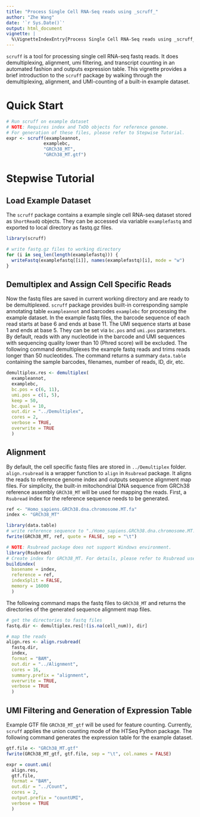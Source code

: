 ```yaml
---
title: "Process Single Cell RNA-Seq reads using _scruff_"
author: "Zhe Wang"
date: '`r Sys.Date()`'
output: html_document
vignette: |
  %\VignetteIndexEntry{Process Single Cell RNA-Seq reads using _scruff_} %\VignetteEngine{knitr::rmarkdown} %\VignetteEncoding{UTF-8}
---
```



`scruff` is a tool for processing single cell RNA-seq fastq reads. It does demultiplexing, alignment, umi filtering, and transcript counting in an automated fashion and outputs expression table. This vignette provides a brief introduction to the `scruff` package by walking through the demultiplexing, alignment, and UMI-counting of a built-in example dataset. 

# Quick Start

```r
# Run scruff on example dataset
# NOTE: Requires index and TxDb objects for reference genome.
# For generation of these files, please refer to Stepwise Tutorial.
expr <- scruff(exampleannot,
              examplebc,
              "GRCh38_MT",
              "GRCh38_MT.gtf")
```

# Stepwise Tutorial
## Load Example Dataset

The `scruff` package contains a example single cell RNA-seq dataset stored as `ShortReadQ` objects. They can be accessed via variable `examplefastq` and exported to local directory as fastq.gz files.

```r
library(scruff)

# write fastg.gz files to working directory
for (i in seq_len(length(examplefastq))) {
  writeFastq(examplefastq[[i]], names(examplefastq)[i], mode = "w")
}
```

## Demultiplex and Assign Cell Specific Reads

Now the fastq files are saved in current working directory and are ready to be demultiplexed. `scruff` package provides built-in corresponding sample annotating table `exampleannot` and barcodes `examplebc` for processing the example dataset. In the example fastq files, the barcode sequence of each read starts at base 6 and ends at base 11. The UMI sequence starts at base 1 and ends at base 5. They can be set via `bc.pos` and `umi.pos` parameters. By default, reads with any nucleotide in the barcode and UMI sequences with sequencing quality lower than 10 (Phred score) will be excluded. The following command demultiplexes the example fastq reads and trims reads longer than 50 nucleotides. The command returns a summary `data.table` containing the sample barcodes, filenames, number of reads, ID, dir, etc. 

```r
demultiplex.res <- demultiplex(
  exampleannot,
  examplebc,
  bc.pos = c(6, 11),
  umi.pos = c(1, 5),
  keep = 50,
  bc.qual = 10,
  out.dir = "../Demultiplex",
  cores = 2,
  verbose = TRUE,
  overwrite = TRUE
  )
```

## Alignment

By default, the cell specific fastq files are stored in `../Demultiplex` folder. `align.rsubread` is a wrapper function to `align` in `Rsubread` package. It aligns the reads to reference genome index and outputs sequence alignment map files. For simplicity, the built-in mitochondrial DNA sequence from GRCh38 reference assembly `GRCh38_MT` will be used for mapping the reads. First, a `Rsubread` index for the reference sequence needs to be generated.

```r
ref <- "Homo_sapiens.GRCh38.dna.chromosome.MT.fa"
index <- "GRCh38_MT"

library(data.table)
# write reference sequence to "./Homo_sapiens.GRCh38.dna.chromosome.MT.fa".
fwrite(GRCh38_MT, ref, quote = FALSE, sep = "\t")

# NOTE: Rsubread package does not support Windows environment.
library(Rsubread)
# Create index for GRCh38_MT. For details, please refer to Rsubread user manual.
buildindex(
  basename = index,
  reference = ref,
  indexSplit = FALSE,
  memory = 16000
  )
```

The following command maps the fastq files to `GRCh38_MT` and returns the directories of the generated sequence alignment map files.

```r
# get the directories to fastq files
fastq.dir <- demultiplex.res[!(is.na(cell_num)), dir]

# map the reads
align.res <- align.rsubread(
  fastq.dir,
  index,
  format = "BAM",
  out.dir = "../Alignment",
  cores = 16,
  summary.prefix = "alignment",
  overwrite = TRUE,
  verbose = TRUE
  )
```

## UMI Filtering and Generation of Expression Table

Example GTF file `GRCh38_MT_gtf` will be used for feature counting. Currently, `scruff` applies the union counting mode of the HTSeq Python package. The following command generates the expression table for the example dataset.

```r
gtf.file <- "GRCh38_MT.gtf"
fwrite(GRCh38_MT_gtf, gtf.file, sep = "\t", col.names = FALSE)

expr = count.umi(
  align.res,
  gtf.file,
  format = "BAM",
  out.dir = "../Count",
  cores = 2,
  output.prefix = "countUMI",
  verbose = TRUE
  )
```



